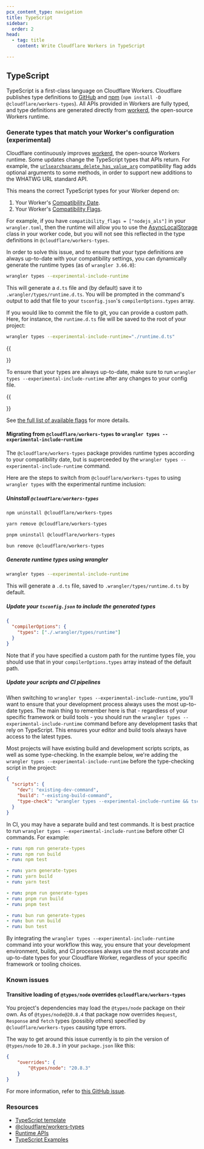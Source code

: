 ```yaml
---
pcx_content_type: navigation
title: TypeScript
sidebar:
  order: 2
head:
  - tag: title
    content: Write Cloudflare Workers in TypeScript

---
```



## TypeScript

TypeScript is a first-class language on Cloudflare Workers. Cloudflare publishes type definitions to [GitHub](https://github.com/cloudflare/workers-types) and [npm](https://www.npmjs.com/package/@cloudflare/workers-types) (`npm install -D @cloudflare/workers-types`). All APIs provided in Workers are fully typed, and type definitions are generated directly from [workerd](https://github.com/cloudflare/workerd), the open-source Workers runtime.

### Generate types that match your Worker's configuration (experimental)

Cloudflare continuously improves [workerd](https://github.com/cloudflare/workerd), the open-source Workers runtime.
Some updates change the TypeScript types that APIs return. For example, the [`urlsearchparams_delete_has_value_arg`](/workers/configuration/compatibility-dates/#urlsearchparams-delete-and-has-value-argument) compatibility flag adds optional arguments to some methods, in order to support new additions to the WHATWG URL standard API.

This means the correct TypeScript types for your Worker depend on:

1. Your Worker's [Compatibility Date](/workers/configuration/compatibility-dates/).
2. Your Worker's [Compatibility Flags](/workers/configuration/compatibility-dates/#compatibility-flags).

For example, if you have `compatibility_flags = ["nodejs_als"]` in your `wrangler.toml`, then the runtime will allow you to use the [AsyncLocalStorage](https://nodejs.org/api/async_context.html#class-asynclocalstorage) class in your worker code, but you will not see this reflected in the type definitions in `@cloudflare/workers-types`.

In order to solve this issue, and to ensure that your type definitions are always up-to-date with your compatibility settings, you can dynamically generate the runtime types (as of `wrangler 3.66.0`):

```bash
wrangler types --experimental-include-runtime
```

This will generate a `d.ts` file and (by default) save it to `.wrangler/types/runtime.d.ts`. You will be prompted in the command's output to add that file to your `tsconfig.json`'s `compilerOptions.types` array.

If you would like to commit the file to git, you can provide a custom path. Here, for instance, the `runtime.d.ts` file will be saved to the root of your project:

```bash
wrangler types --experimental-include-runtime="./runtime.d.ts"
```

{{<Aside type="warning">}}

To ensure that your types are always up-to-date, make sure to run `wrangler types --experimental-include-runtime` after any changes to your config file.

{{</Aside>}}

See [the full list of available flags](/workers/wrangler/commands/#types) for more details.

#### Migrating from `@cloudflare/workers-types` to `wrangler types --experimental-include-runtime`

The `@cloudflare/workers-types` package provides runtime types according to your compatibility date, but is superceeded by the `wrangler types --experimental-include-runtime` command.

Here are the steps to switch from `@cloudflare/workers-types` to using `wrangler types` with the experimental runtime inclusion:

##### Uninstall `@cloudflare/workers-types`

<Tabs> <TabItem label="npm">

```sh
npm uninstall @cloudflare/workers-types
```

</TabItem> <TabItem label="yarn">

```sh
yarn remove @cloudflare/workers-types
```

</TabItem> <TabItem label="pnpm">

```sh
pnpm uninstall @cloudflare/workers-types
```

</TabItem> <TabItem label="bun">

```sh
bun remove @cloudflare/workers-types
```

</TabItem> </Tabs>

##### Generate runtime types using wrangler

```bash
wrangler types --experimental-include-runtime
```

This will generate a `.d.ts` file, saved to `.wrangler/types/runtime.d.ts` by default.

##### Update your `tsconfig.json` to include the generated types

```json
{
  "compilerOptions": {
    "types": ["./.wrangler/types/runtime"]
  }
}
```

Note that if you have specified a custom path for the runtime types file, you should use that in your `compilerOptions.types` array instead of the default path.

##### Update your scripts and CI pipelines

When switching to `wrangler types --experimental-include-runtime`, you'll want to ensure that your development process always uses the most up-to-date types. The main thing to remember here is that - regardless of your specific framework or build tools - you should run the `wrangler types --experimental-include-runtime` command before any development tasks that rely on TypeScript. This ensures your editor and build tools always have access to the latest types.

Most projects will have existing build and development scripts scripts, as well as some type-checking. In the example below, we're adding the `wrangler types --experimental-include-runtime` before the type-checking script in the project:

```json
{
  "scripts": {
    "dev": "existing-dev-command",
    "build": "-existing-build-command",
    "type-check": "wrangler types --experimental-include-runtime && tsc"
  }
}
```

In CI, you may have a separate build and test commands. It is best practice to run `wrangler types --experimental-include-runtime` before other CI commands. For example:

<Tabs> <TabItem label="npm">

```yaml
- run: npm run generate-types
- run: npm run build
- run: npm test
```

</TabItem> <TabItem label="yarn">

```yaml
- run: yarn generate-types
- run: yarn build
- run: yarn test
```

</TabItem> <TabItem label="pnpm">

```yaml
- run: pnpm run generate-types
- run: pnpm run build
- run: pnpm test
```

</TabItem> <TabItem label="bun">

```yaml
- run: bun run generate-types
- run: bun run build
- run: bun test
```

</TabItem> </Tabs>

By integrating the `wrangler types --experimental-include-runtime` command into your workflow this way, you ensure that your development environment, builds, and CI processes always use the most accurate and up-to-date types for your Cloudflare Worker, regardless of your specific framework or tooling choices.

### Known issues

#### Transitive loading of `@types/node` overrides `@cloudflare/workers-types`

You project's dependencies may load the `@types/node` package on their own. As of `@types/node@20.8.4` that package now overrides `Request`, `Response` and `fetch` types (possibly others) specified by `@cloudflare/workers-types` causing type errors.

The way to get around this issue currently is to pin the version of `@types/node` to `20.8.3` in your `package.json` like this:

```json
{
	"overrides": {
		"@types/node": "20.8.3"
	}
}
```

For more information, refer to [this GitHub issue](https://github.com/cloudflare/workerd/issues/1298).

### Resources

* [TypeScript template](https://github.com/cloudflare/workers-sdk/tree/main/templates/worker-typescript)
* [@cloudflare/workers-types](https://github.com/cloudflare/workers-types)
* [Runtime APIs](/workers/runtime-apis/)
* [TypeScript Examples](/workers/examples/?languages=TypeScript)
